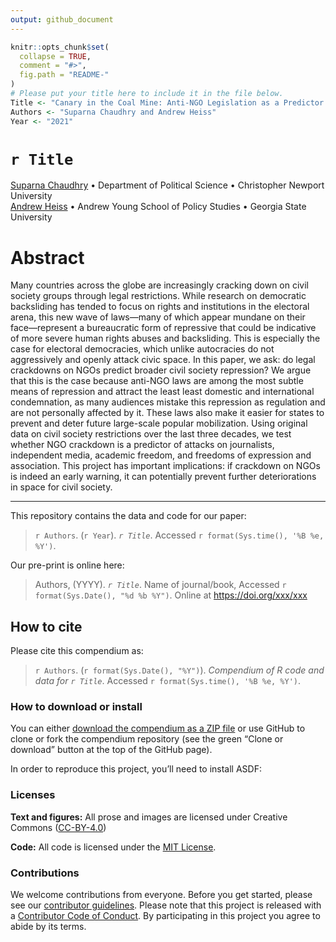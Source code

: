 ```yaml
---
output: github_document
---
```


<!-- README.md is generated from README.Rmd. Please edit that file -->

```r
knitr::opts_chunk$set(
  collapse = TRUE,
  comment = "#>",
  fig.path = "README-"
)
# Please put your title here to include it in the file below. 
Title <- "Canary in the Coal Mine: Anti-NGO Legislation as a Predictor of Civil Society Repression"
Authors <- "Suparna Chaudhry and Andrew Heiss"
Year <- "2021"
```

# `r Title`

[Suparna Chaudhry](http://www.suparnachaudhry.com/) • Department of Political Science • Christopher Newport University  
[Andrew Heiss](https://www.andrewheiss.com/) • Andrew Young School of Policy Studies • Georgia State University


# Abstract

Many countries across the globe are increasingly cracking down on civil society groups through legal restrictions. While research on democratic backsliding has tended to focus on rights and institutions in the electoral arena, this new wave of laws—many of which appear mundane on their face—represent a bureaucratic form of repressive that could be indicative of more severe human rights abuses and backsliding. This is especially the case for electoral democracies, which unlike autocracies do not aggressively and openly attack civic space. In this paper, we ask: do legal crackdowns on NGOs predict broader civil society repression? We argue that this is the case because anti-NGO laws are among the most subtle means of repression and attract the least least domestic and international condemnation, as many audiences mistake this repression as regulation and are not personally affected by it. These laws also make it easier for states to prevent and deter future large-scale popular mobilization. Using original data on civil society restrictions over the last three decades, we test whether NGO crackdown is a predictor of attacks on journalists, independent media, academic freedom, and freedoms of expression and association. This project has important implications: if crackdown on NGOs is indeed an early warning, it can potentially prevent further deteriorations in space for civil society. 

---

This repository contains the data and code for our paper:

> `r Authors`. (`r Year`). *`r Title`*. Accessed `r format(Sys.time(), '%B %e, %Y')`.


Our pre-print is online here:

> Authors, (YYYY). _`r Title`_. Name of journal/book, Accessed `r format(Sys.Date(), "%d %b %Y")`. Online at <https://doi.org/xxx/xxx>

## How to cite

Please cite this compendium as:

> `r Authors`. (`r format(Sys.Date(), "%Y")`). *Compendium of R code and data for `r Title`*. Accessed `r format(Sys.time(), '%B %e, %Y')`.

### How to download or install

You can either [download the compendium as a ZIP file](/archive/master.zip) or use GitHub to clone or fork the compendium repository (see the green "Clone or download" button at the top of the GitHub page).

In order to reproduce this project, you'll need to install ASDF:

### Licenses

**Text and figures:** All prose and images are licensed under Creative Commons ([CC-BY-4.0](http://creativecommons.org/licenses/by/4.0/))

**Code:** All code is licensed under the [MIT License](LICENSE.md).

### Contributions

We welcome contributions from everyone. Before you get started, please see our [contributor guidelines](CONTRIBUTING.md). Please note that this project is released with a [Contributor Code of Conduct](CONDUCT.md). By participating in this project you agree to abide by its terms.
